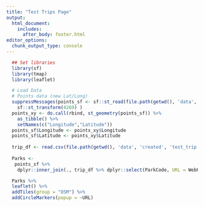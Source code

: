 ```yaml
---
title: "Test Trips Page"
output: 
  html_document:
    includes:
      after_body: footer.html
editor_options: 
  chunk_output_type: console
---
```


```r

  ## Set libraries
  library(sf)
  library(tmap)
  library(leaflet)

  # Load Data
  # Points data (new Lat/Long)
  suppressMessages(points_sf <- sf::st_read(file.path(getwd(), 'data', 'raw', 'waparks_points.shp')) %>%
    sf::st_transform(4269) )
  points_xy <- do.call(rbind, st_geometry(points_sf)) %>% 
    as_tibble() %>% 
    setNames(c("Longitude","Latitude"))
  points_sf$Longitude <- points_xy$Longitude
  points_sf$Latitude <- points_xy$Latitude
  
  trip_df <- read.csv(file.path(getwd(), 'data', 'created', 'test_trip.csv'))
  
  Parks <- 
   points_sf %>% 
    dplyr::inner_join(., trip_df %>% dplyr::select(ParkCode, URL = WebPage), by = 'ParkCode')
```

```r
  Parks %>% 
  leaflet() %>%
  addTiles(group = "OSM") %>%
  addCircleMarkers(popup = ~URL)
  
```